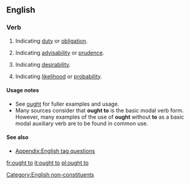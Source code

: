 {{also|ought}}
==English==

===Verb===
{{infl|en|verb|head=[[ought]] [[to#Particle|to]]}}

# {{auxiliary}} Indicating [[duty]] or [[obligation]].
# {{auxiliary}} Indicating [[advisability]] or [[prudence]].
# {{auxiliary}} Indicating [[desirability]].
# {{auxiliary}} Indicating [[likelihood]] or [[probability]].

====Usage notes====
* See [[ought]] for fuller examples and usage.
* Many sources consider that '''ought to''' is the basic modal verb form. However, many examples of the use of '''ought''' without '''to''' as a basic modal auxiliary verb are to be found in common use.

====See also====
*[[Appendix:English tag questions]]

[[Category:English non-constituents]]

[[fr:ought to]]
[[it:ought to]]
[[pl:ought to]]